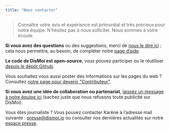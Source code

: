```yaml
---
title: "Nous contacter"
---
```


> Connaître votre avis et expérience est primordial et très précieux pour notre équipe. N’hésitez pas à nous solliciter. Nous sommes à votre écoute.

**Si vous avez des questions** ou des suggestions, merci de [nous le dire ici](https://www.dismoi.io/contact/) ; cela nous permettra, au besoin, de compléter notre [page d’aide](https://www.dismoi.io/aide/).

**Le code de DisMoi est open-source**, vous pouvez participer ou le réutiliser [depuis le dépôt Github](https://github.com/dis-moi/extension/).

Vous souhaitez vous aussi poster des informations sur les pages du web ? Consultez [notre page pour devenir "Contributeur"](https://www.dismoi.io/informer/).

**Si vous avez une idée de collaboration ou partenariat**, [laissez un message à notre équipe ici](https://www.dismoi.io/contact/) (sachez juste que nous refusons toute publicité sur DisMoi).

Vous êtes journaliste ? Vous pouvez contacter Karène à l’adresse mail suivante : [presse@dismoi.io](mailto:presse@dismoi.io) ou consulter nos dernières actualités sur notre [espace presse](https://www.dismoi.io/espace-presse/).
